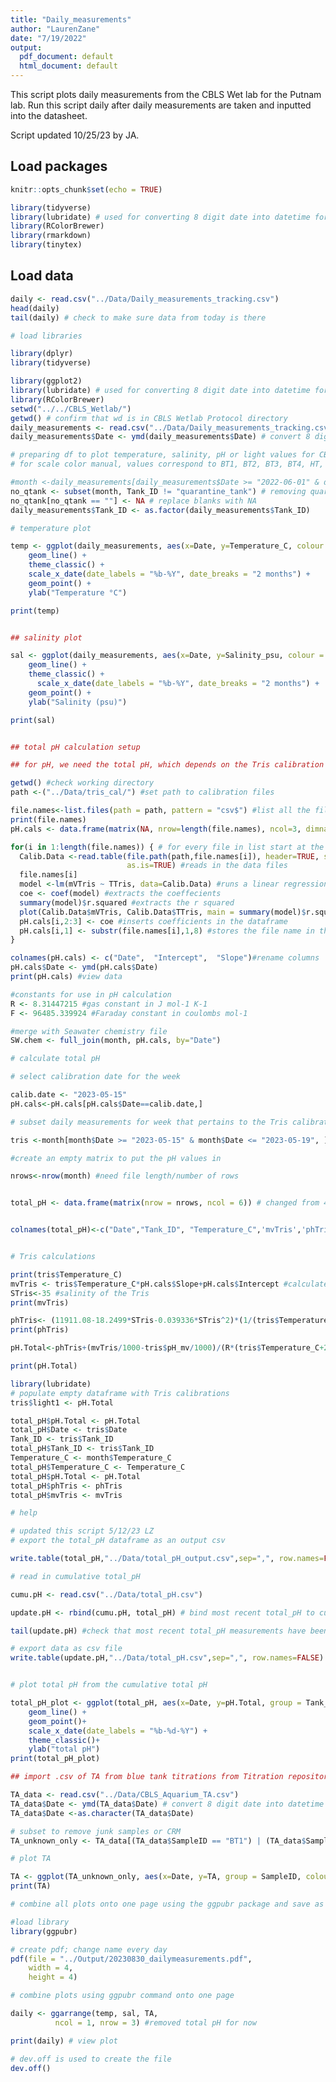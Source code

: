 ```yaml
---
title: "Daily_measurements"
author: "LaurenZane"
date: "7/19/2022"
output:
  pdf_document: default
  html_document: default
---
```


This script plots daily measurements from the CBLS Wet lab for the Putnam lab. Run this script daily after daily measurements are taken and inputted into the datasheet. 

Script updated 10/25/23 by JA. 

## Load packages 
```r
knitr::opts_chunk$set(echo = TRUE)

library(tidyverse)
library(lubridate) # used for converting 8 digit date into datetime format for R
library(RColorBrewer)
library(rmarkdown)
library(tinytex)
```

## Load data 
```r
daily <- read.csv("../Data/Daily_measurements_tracking.csv")
head(daily)
tail(daily) # check to make sure data from today is there
```













```r
# load libraries 

library(dplyr)
library(tidyverse)

library(ggplot2)
library(lubridate) # used for converting 8 digit date into datetime format for R
library(RColorBrewer)
setwd("../../CBLS_Wetlab/")
getwd() # confirm that wd is in CBLS Wetlab Protocol directory
daily_measurements <- read.csv("../Data/Daily_measurements_tracking.csv")
daily_measurements$Date <- ymd(daily_measurements$Date) # convert 8 digit date into datetime format

```

```r

# preparing df to plot temperature, salinity, pH or light values for CBLS aquarium daily measurements
# for scale color manual, values correspond to BT1, BT2, BT3, BT4, HT, QT

#month <-daily_measurements[daily_measurements$Date >= "2022-06-01" & daily_measurements$Date <= "2023-09-01", ] # use if you would like to subset by month or from certain date range 
no_qtank <- subset(month, Tank_ID != "quarantine_tank") # removing quarantine tank from plot            
no_qtank[no_qtank == ""] <- NA # replace blanks with NA
daily_measurements$Tank_ID <- as.factor(daily_measurements$Tank_ID)

```

```r

# temperature plot

temp <- ggplot(daily_measurements, aes(x=Date, y=Temperature_C, colour = Tank_ID)) + 
    geom_line() + 
    theme_classic() +
    scale_x_date(date_labels = "%b-%Y", date_breaks = "2 months") +
    geom_point() + 
    ylab("Temperature °C")

print(temp)



```

```r

## salinity plot 

sal <- ggplot(daily_measurements, aes(x=Date, y=Salinity_psu, colour = Tank_ID)) + 
    geom_line() + 
    theme_classic() + 
      scale_x_date(date_labels = "%b-%Y", date_breaks = "2 months") +
    geom_point() +
    ylab("Salinity (psu)")

print(sal)



```

```r

## total pH calculation setup 

## for pH, we need the total pH, which depends on the Tris calibration and the temperature.

getwd() #check working directory
path <-("../Data/tris_cal/") #set path to calibration files

file.names<-list.files(path = path, pattern = "csv$") #list all the file names in the folder to get only the .csv files 
print(file.names)
pH.cals <- data.frame(matrix(NA, nrow=length(file.names), ncol=3, dimnames=list(file.names,c("Date", "Intercept", "Slope")))) #generate a 3 column dataframe with specific column names

for(i in 1:length(file.names)) { # for every file in list start at the first and run this following function
  Calib.Data <-read.table(file.path(path,file.names[i]), header=TRUE, sep=",", na.string="NA",
                          as.is=TRUE) #reads in the data files
  file.names[i]
  model <-lm(mVTris ~ TTris, data=Calib.Data) #runs a linear regression of mV as a function of temperature
  coe <- coef(model) #extracts the coeffecients
  summary(model)$r.squared #extracts the r squared
  plot(Calib.Data$mVTris, Calib.Data$TTris, main = summary(model)$r.squared) #plots the regression data
  pH.cals[i,2:3] <- coe #inserts coefficients in the dataframe
  pH.cals[i,1] <- substr(file.names[i],1,8) #stores the file name in the Date column
}

colnames(pH.cals) <- c("Date",  "Intercept",  "Slope")#rename columns
pH.cals$Date <- ymd(pH.cals$Date)
print(pH.cals) #view data

#constants for use in pH calculation 
R <- 8.31447215 #gas constant in J mol-1 K-1 
F <- 96485.339924 #Faraday constant in coulombs mol-1

#merge with Seawater chemistry file
SW.chem <- full_join(month, pH.cals, by="Date")


```

```r
# calculate total pH

# select calibration date for the week 

calib.date <- "2023-05-15"
pH.cals<-pH.cals[pH.cals$Date==calib.date,]

# subset daily measurements for week that pertains to the Tris calibration 

tris <-month[month$Date >= "2023-05-15" & month$Date <= "2023-05-19", ]

#create an empty matrix to put the pH values in

nrows<-nrow(month) #need file length/number of rows


total_pH <- data.frame(matrix(nrow = nrows, ncol = 6)) # changed from 4 columns to 5 LZ 20220720


colnames(total_pH)<-c("Date","Tank_ID", "Temperature_C",'mvTris','phTris','pH.Total') 


# Tris calculations

print(tris$Temperature_C)
mvTris <- tris$Temperature_C*pH.cals$Slope+pH.cals$Intercept #calculate the mV of the tris standard using the temperature mv relationships in the measured standard curves 
STris<-35 #salinity of the Tris
print(mvTris)

phTris<- (11911.08-18.2499*STris-0.039336*STris^2)*(1/(tris$Temperature_C+273.15))-366.27059+ 0.53993607*STris+0.00016329*STris^2+(64.52243-0.084041*STris)*log(tris$Temperature_C+273.15)-0.11149858*(tris$Temperature_C+273.15) #calculate the pH of the tris (Dickson A. G., Sabine C. L. and Christian J. R., SOP 6a)
print(phTris)

pH.Total<-phTris+(mvTris/1000-tris$pH_mv/1000)/(R*(tris$Temperature_C+273.15)*log(10)/F) #calculate the pH on the total scale (Dickson A. G., Sabine C. L. and Christian J. R., SOP 6a)

print(pH.Total)

library(lubridate)
# populate empty dataframe with Tris calibrations 
tris$light1 <- pH.Total

total_pH$pH.Total <- pH.Total
total_pH$Date <- tris$Date
Tank_ID <- tris$Tank_ID
total_pH$Tank_ID <- tris$Tank_ID
Temperature_C <- month$Temperature_C
total_pH$Temperature_C <- Temperature_C
total_pH$pH.Total <- pH.Total
total_pH$phTris <- phTris
total_pH$mvTris <- mvTris

# help 
```


```r

# updated this script 5/12/23 LZ
# export the total_pH dataframe as an output csv

write.table(total_pH,"../Data/total_pH_output.csv",sep=",", row.names=FALSE) 

# read in cumulative total_pH 

cumu.pH <- read.csv("../Data/total_pH.csv")

update.pH <- rbind(cumu.pH, total_pH) # bind most recent total_pH to cumulative total pH dataframe 

tail(update.pH) #check that most recent total_pH measurements have been appended to the cumu dataframe

# export data as csv file
write.table(update.pH,"../Data/total_pH.csv",sep=",", row.names=FALSE)



```

```r

# plot total pH from the cumulative total pH

total_pH_plot <- ggplot(total_pH, aes(x=Date, y=pH.Total, group = Tank_ID, colour = Tank_ID)) + 
    geom_line() +  
    geom_point()+
    scale_x_date(date_labels = "%b-%d-%Y") +
    theme_classic()+
    ylab("total pH")
print(total_pH_plot)


```

```r
## import .csv of TA from blue tank titrations from Titration repository, which is outside of the working directory, so you'll need the full path 

TA_data <- read.csv("../Data/CBLS_Aquarium_TA.csv")
TA_data$Date <- ymd(TA_data$Date) # convert 8 digit date into datetime format
TA_data$Date <-as.character(TA_data$Date)

# subset to remove junk samples or CRM
TA_unknown_only <- TA_data[(TA_data$SampleID == "BT1") | (TA_data$SampleID == "BT2")|(TA_data$SampleID == "BT3") | (TA_data$SampleID == "HT1") | (TA_data$SampleID == "HT2"),]

# plot TA

TA <- ggplot(TA_unknown_only, aes(x=Date, y=TA, group = SampleID, colour = SampleID)) + geom_line() + geom_point() + theme_classic()
print(TA)


```

```r
# combine all plots onto one page using the ggpubr package and save as a pdf 

#load library
library(ggpubr)

# create pdf; change name every day
pdf(file = "../Output/20230830_dailymeasurements.pdf",
    width = 4,
    height = 4)

# combine plots using ggpubr command onto one page

daily <- ggarrange(temp, sal, TA, 
          ncol = 1, nrow = 3) #removed total pH for now

print(daily) # view plot

# dev.off is used to create the file 
dev.off()




```
